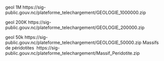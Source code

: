 

geol 1M	https://sig-public.gouv.nc/plateforme_telechargement/GEOLOGIE_1000000.zip

geol 200K	https://sig-public.gouv.nc/plateforme_telechargement/GEOLOGIE_200000.zip

geol 50k	https://sig-public.gouv.nc/plateforme_telechargement/GEOLOGIE_50000.zip
Massifs de péridotites 	https://sig-public.gouv.nc/plateforme_telechargement/Massif_Peridotite.zip
